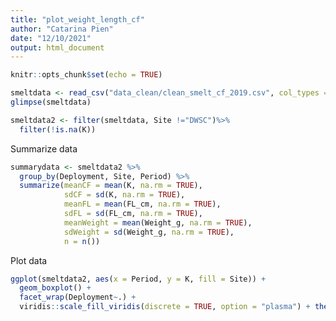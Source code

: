 ```yaml
---
title: "plot_weight_length_cf"
author: "Catarina Pien"
date: "12/10/2021"
output: html_document
---
```


```r
knitr::opts_chunk$set(echo = TRUE)
```

```r
smeltdata <- read_csv("data_clean/clean_smelt_cf_2019.csv", col_types = cols(.default="f", FL_cm = "d", Weight_g = "d", K = "d", ID = "c"))
glimpse(smeltdata)
```

```r
smeltdata2 <- filter(smeltdata, Site !="DWSC")%>%
  filter(!is.na(K)) 
```

Summarize data
```r
summarydata <- smeltdata2 %>%
  group_by(Deployment, Site, Period) %>%
  summarize(meanCF = mean(K, na.rm = TRUE),
            sdCF = sd(K, na.rm = TRUE),
            meanFL = mean(FL_cm, na.rm = TRUE),
            sdFL = sd(FL_cm, na.rm = TRUE),
            meanWeight = mean(Weight_g, na.rm = TRUE),
            sdWeight = sd(Weight_g, na.rm = TRUE),
            n = n())
```

Plot data
```r
ggplot(smeltdata2, aes(x = Period, y = K, fill = Site)) + 
  geom_boxplot() + 
  facet_wrap(Deployment~.) + 
  viridis::scale_fill_viridis(discrete = TRUE, option = "plasma") + theme_bw()
```

